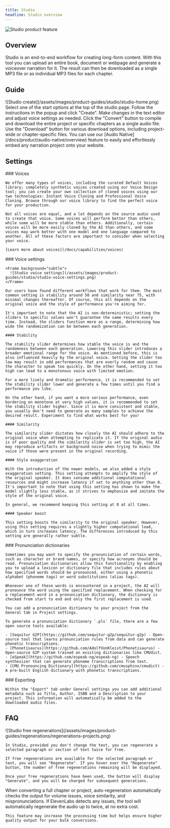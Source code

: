 ```yaml
---
title: Studio
headline: Studio overview
---
```


<img
  src="/assets/images/product-guides/studio/studio-product-feature.png"
  alt="Studio product feature"
  className="w-full rounded-lg"
/>

## Overview

Studio is an end-to-end workflow for creating long-form content. With this tool you can upload an entire book, document or webpage and generate a voiceover narration for it. The result can then be downloaded as a single MP3 file or as individual MP3 files for each chapter.

## Guide

<Frame background="subtle">
  ![Studio create](/assets/images/product-guides/studio/studio-home.png)
</Frame>

<Steps>
  <Step title="Create a new project">
    Select one of the start options at the top of the studio page.
  </Step>
  <Step title="Select settings">Follow the instructions in the popup and click "Create".</Step>
  <Step title="Edit text">
    Make changes in the text editor and adjust voice settings as needed.
  </Step>
  <Step title="Download audio files">
    Click the "Convert" button to compile and download the entire project or specific chapters as a
    single audio file. Use the "Download" button for various download options, including
    project-wide or chapter-specific files.
  </Step>
</Steps>

<Note>
  You can use our [Audio Native](/docs/product/audio-native/overview) feature to easily and
  effortlessly embed any narration project onto your website.
</Note>

## Settings

<AccordionGroup>
  <Accordion title="Voices">
    ### Voices

    We offer many types of voices, including the curated Default Voices library; completely synthetic voices created using our Voice Design tool; you can create your own collection of cloned voices using our two technologies: Instant Voice Cloning and Professional Voice Cloning. Browse through our voice library to find the perfect voice for your production.

    Not all voices are equal, and a lot depends on the source audio used to create that voice. Some voices will perform better than others, while some will be more stable than others. Additionally, certain voices will be more easily cloned by the AI than others, and some voices may work better with one model and one language compared to another. All of these factors are important to consider when selecting your voice.

    [Learn more about voices](/docs/capabilities/voices)

  </Accordion>
  <Accordion title="Voice settings">
    ### Voice settings

    <Frame background="subtle">
      ![Studio voice settings](/assets/images/product-guides/studio/studio-voice-settings.png)
    </Frame>

    Our users have found different workflows that work for them. The most common setting is stability around 50 and similarity near 75, with minimal changes thereafter. Of course, this all depends on the original voice and the style of performance you're aiming for.

    It's important to note that the AI is non-deterministic; setting the sliders to specific values won't guarantee the same results every time. Instead, the sliders function more as a range, determining how wide the randomization can be between each generation.

    #### Stability

    The stability slider determines how stable the voice is and the randomness between each generation. Lowering this slider introduces a broader emotional range for the voice. As mentioned before, this is also influenced heavily by the original voice. Setting the slider too low may result in odd performances that are overly random and cause the character to speak too quickly. On the other hand, setting it too high can lead to a monotonous voice with limited emotion.

    For a more lively and dramatic performance, it is recommended to set the stability slider lower and generate a few times until you find a performance you like.

    On the other hand, if you want a more serious performance, even bordering on monotone at very high values, it is recommended to set the stability slider higher. Since it is more consistent and stable, you usually don't need to generate as many samples to achieve the desired result. Experiment to find what works best for you!

    #### Similarity

    The similarity slider dictates how closely the AI should adhere to the original voice when attempting to replicate it. If the original audio is of poor quality and the similarity slider is set too high, the AI may reproduce artifacts or background noise when trying to mimic the voice if those were present in the original recording.

    #### Style exaggeration

    With the introduction of the newer models, we also added a style exaggeration setting. This setting attempts to amplify the style of the original speaker. It does consume additional computational resources and might increase latency if set to anything other than 0. It's important to note that using this setting has shown to make the model slightly less stable, as it strives to emphasize and imitate the style of the original voice.

    In general, we recommend keeping this setting at 0 at all times.

    #### Speaker boost

    This setting boosts the similarity to the original speaker. However, using this setting requires a slightly higher computational load, which in turn increases latency. The differences introduced by this setting are generally rather subtle.

  </Accordion>
  <Accordion title="Pronunciation dictionaries">
    ### Pronunciation dictionaries

    Sometimes you may want to specify the pronunciation of certain words, such as character or brand names, or specify how acronyms should be read. Pronunciation dictionaries allow this functionality by enabling you to upload a lexicon or dictionary file that includes rules about how specified words should be pronounced, either using a phonetic alphabet (phoneme tags) or word substitutions (alias tags).

    Whenever one of these words is encountered in a project, the AI will pronounce the word using the specified replacement. When checking for a replacement word in a pronunciation dictionary, the dictionary is checked from start to end and only the first replacement is used.

    You can add a pronunciation dictionary to your project from the General tab in Project settings.

    To generate a pronunciation dictionary `.pls` file, there are a few open source tools available:

    - [Sequitur G2P](https://github.com/sequitur-g2p/sequitur-g2p) - Open-source tool that learns pronunciation rules from data and can generate phonetic transcriptions.
    - [Phonetisaurus](https://github.com/AdolfVonKleist/Phonetisaurus) - Open-source G2P system trained on existing dictionaries like CMUdict.
    - [eSpeak](https://github.com/espeak-ng/espeak-ng) - Speech synthesizer that can generate phoneme transcriptions from text.
    - [CMU Pronouncing Dictionary](https://github.com/cmusphinx/cmudict) - A pre-built English dictionary with phonetic transcriptions.

  </Accordion>
  <Accordion title="Exporting">
    ### Exporting

    Within the "Export" tab under General settings you can add additional metadata such as Title, Author, ISBN and a Description to your project. This information will automatically be added to the downloaded audio files.

  </Accordion>
</AccordionGroup>

## FAQ

<AccordionGroup>
  <Accordion title="Free regenerations">
    <Frame background="subtle">
      ![Studio free regenerations](/assets/images/product-guides/regenerations/regenerations-projects.png)
    </Frame>

    In Studio, provided you don't change the text, you can regenerate a selected paragraph or section of text twice for free.

    If free regenerations are available for the selected paragraph or text, you will see "Regenerate". If you hover over the "Regenerate" button, the number of free regenerations remaining will be displayed.

    Once your free regenerations have been used, the button will display "Generate", and you will be charged for subsequent generations.

  </Accordion>
  <Accordion title="Auto-regeneration for bulk conversions">
    When converting a full chapter or project, auto-regeneration automatically checks the output for volume issues, voice similarity, and mispronunciations. If ElevenLabs detects any issues, the tool will automatically regenerate the audio up to twice, at no extra cost.

    This feature may increase the processing time but helps ensure higher quality output for your bulk conversions.

  </Accordion>
</AccordionGroup>
